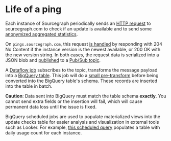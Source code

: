 # Life of a ping

Each instance of Sourcegraph periodically sends an [HTTP request](https://sourcegraph.com/search?q=repo:%5Egithub%5C.com/sourcegraph/sourcegraph%24%40b887ad1+func+check%28+file:updatecheck) to sourcegraph.com to check if an update is available and to send some [anonymized aggregated statistics](/admin/pings).

On `pings.sourcegraph.com`, this request [is handled](https://sourcegraph.com/github.com/sourcegraph/sourcegraph@fd1120f1febfefe0f69ff422eb15de74bc5550fc/-/blob/internal/updatecheck/handler.go?L93) by responding with 204 No Content if the instance version is the newest available, or 200 OK with the new version string. In both cases, the request data is serialized into a JSON blob and [published](https://sourcegraph.com/github.com/sourcegraph/sourcegraph@fd1120f1febfefe0f69ff422eb15de74bc5550fc/-/blob/internal/pubsub/topic.go?L66) to a [Pub/Sub topic](https://console.cloud.google.com/cloudpubsub/topic/detail/server-update-checks?folder=&organizationId=&project=telligentsourcegraph).

A [Dataflow job](https://console.cloud.google.com/dataflow/jobs/us-central1/2020-02-05_10_31_47-13247700157778222556?project=telligentsourcegraph) subscribes to the topic, transforms the message payload into a [BigQuery table](https://console.cloud.google.com/bigquery?project=telligentsourcegraph&p=telligentsourcegraph&d=sourcegraph_analytics&t=update_checks&page=table). This job will do a [small pre-transform](https://console.cloud.google.com/storage/browser/_details/sg-analytics-data/dataflow/pipelines/udf/transform.js?project=telligentsourcegraph) before being converted into the BigQuery table's schema. These records are inserted into the table in batch.

**Caution**: Data sent into BigQuery must match the table schema **exactly**. You cannot send extra fields or the insertion will fail, which will cause permanent data loss until the issue is fixed.

BigQuery scheduled jobs are used to populate materialized views into the update checks table for easier analysis and visualization in external tools such as Looker. For example, [this scheduled query](https://console.cloud.google.com/bigquery/scheduled-queries/locations/us/configs/5c51773a-0000-2fc8-bf1f-089e08266748/details?project=telligentsourcegraph) populates a table with daily usage count for each instance.
